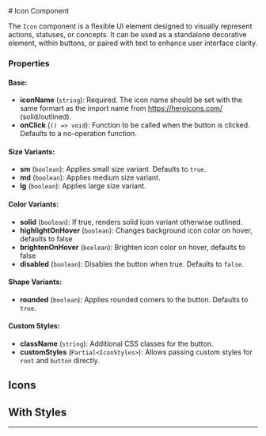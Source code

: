
<Meta of={IconStories} />
# Icon Component

The `Icon` component is a flexible UI element designed to visually represent actions, statuses, or concepts. 
It can be used as a standalone decorative element, within buttons, or paired with text to enhance user interface clarity.


### Properties

#### Base:
- **iconName** (`string`): Required. The icon name should be set with the same formart as the import name from https://heroicons.com/ (solid/outlined).
- **onClick** (`() => void`): Function to be called when the button is clicked. Defaults to a no-operation function.
#### Size Variants:
- **sm** (`boolean`): Applies small size variant. Defaults to `true`.
- **md** (`boolean`): Applies medium size variant.
- **lg** (`boolean`): Applies large size variant.
#### Color Variants:
- **solid** (`boolean`): If true, renders solid icon variant otherwise outlined.
- **highlightOnHover** (`boolean`): Changes background icon color on hover, defaults to false
- **brightenOnHover** (`boolean`): Brighten icon color on hover, defaults to false
- **disabled** (`boolean`): Disables the button when true. Defaults to `false`.
#### Shape Variants:
- **rounded** (`boolean`): Applies rounded corners to the button. Defaults to `true`.
#### Custom Styles:
- **className** (`string`): Additional CSS classes for the button.
- **customStyles** (`Partial<IconStyles>`): Allows passing custom styles for `root` and `button` directly.

## Icons

<Canvas of={IconStories.Primary} />
<Canvas of={IconStories.Secondary} />

## With Styles

<Canvas of={IconStories.WithStyles} />

---